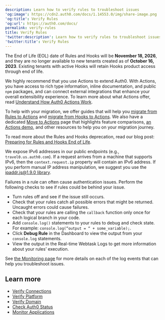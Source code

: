 ```yaml
---
description: Learn how to verify rules to troubleshoot issues
'og:image': https://cdn2.auth0.com/docs/1.14553.0/img/share-image.png
'og:title': Verify Rules
'og:url': https://auth0.com/docs/
permalink: verify-rules
title: Verify Rules
'twitter:description': Learn how to verify rules to troubleshoot issues
'twitter:title': Verify Rules
---
```

<Warning>

The End of Life (EOL) date of Rules and Hooks will be **November 18, 2026**, and they are no longer available to new tenants created as of **October 16, 2023**. Existing tenants with active Hooks will retain Hooks product access through end of life.

We highly recommend that you use Actions to extend Auth0. With Actions, you have access to rich type information, inline documentation, and public `npm` packages, and can connect external integrations that enhance your overall extensibility experience. To learn more about what Actions offer, read [Understand How Auth0 Actions Work](/docs/customize/actions/actions-overview).

To help with your migration, we offer guides that will help you [migrate from Rules to Actions](/docs/customize/actions/migrate/migrate-from-rules-to-actions) and [migrate from Hooks to Actions](/docs/customize/actions/migrate/migrate-from-hooks-to-actions). We also have a dedicated [Move to Actions](https://auth0.com/extensibility/movetoactions) page that highlights feature comparisons, [an Actions demo](https://www.youtube.com/watch?v=UesFSY1klrI), and other resources to help you on your migration journey.

To read more about the Rules and Hooks deprecation, read our blog post: [Preparing for Rules and Hooks End of Life](https://auth0.com/blog/preparing-for-rules-and-hooks-end-of-life/).

</Warning>

<Warning>

We expose IPv6 addresses in our public endpoints (e.g., `travel0.us.auth0.com`). If a request arrives from a machine that supports IPv6, then the `context.request.ip` property will contain an IPv6 address. If you perform manual IP address manipulation, we suggest you use the [ipaddr.js@1.9.0 library](https://www.npmjs.com/package/ipaddr.js/v/1.9.0).

</Warning>

Failures in a rule can often cause authentication issues. Perform the following checks to see if rules could be behind your issue.

* Turn rules off and see if the issue still occurs.
* Check that your rules catch all possible errors that might be returned. Uncaught errors could cause failures.
* Check that your rules are calling the `callback` function only once for each logical branch in your code.
* Add `console.log()` statements to your rules to debug and check state. For example: `console.log(“output = “ + some_variable);`.
* Click **Debug Rule** in the Dashboard to view the output from your `console.log` statements.
* View the output in the Real-time Webtask Logs to get more information about your rules’ execution.

<Callout icon="file-lines" color="#0EA5E9" iconType="regular">

See [the Monitoring page](/docs/deploy-monitor/monitor) for more details on each of the log events that can help you troubleshoot issues.

</Callout>

## Learn more

* [Verify Connections](/docs/troubleshoot/basic-issues/verify-connections)
* [Verify Platform](/docs/troubleshoot/basic-issues/verify-platform)
* [Verify Domain](/docs/troubleshoot/basic-issues/verify-domain)
* [Check Auth0 Status](/docs/deploy-monitor/monitor/check-auth0-status)
* [Monitor Applications](/docs/deploy-monitor/monitor/monitor-applications)